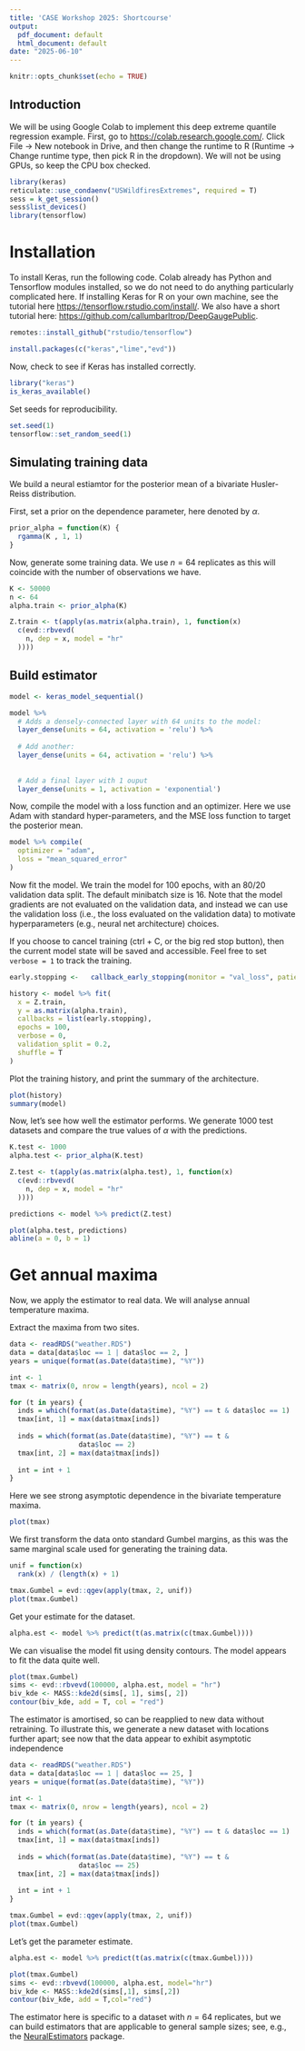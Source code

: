 ```yaml
---
title: 'CASE Workshop 2025: Shortcourse'
output:
  pdf_document: default
  html_document: default
date: "2025-06-10"
---
```


```r
knitr::opts_chunk$set(echo = TRUE)
```

## Introduction
We will be using Google Colab to implement this deep extreme quantile regression example. First, go to [https://colab.research.google.com/](https://colab.research.google.com/). Click File -> New notebook in Drive, and then change the runtime to R (Runtime -> Change runtime type, then pick R in the dropdown). We will not be using GPUs, so keep the CPU box checked.

```r
library(keras)
reticulate::use_condaenv("USWildfiresExtremes", required = T)
sess = k_get_session()
sess$list_devices()
library(tensorflow)
```

# Installation

To install Keras, run the following code. Colab already has Python and Tensorflow modules installed, so we do not need to do anything particularly complicated here. If installing Keras for R on your own machine, see the tutorial here [https://tensorflow.rstudio.com/install/](https://tensorflow.rstudio.com/install/). We also have a short tutorial here: [https://github.com/callumbarltrop/DeepGaugePublic](https://github.com/callumbarltrop/DeepGaugePublic/blob/main/README.md).

```r
remotes::install_github("rstudio/tensorflow")
```

```r
install.packages(c("keras","lime","evd"))
```

Now, check to see if Keras has installed correctly.
```r
library("keras")
is_keras_available()
```

Set seeds for reproducibility.
```r
set.seed(1)
tensorflow::set_random_seed(1)
```

## Simulating training data

We build a neural estiamtor for the posterior mean of a bivariate Husler-Reiss distribution.

First, set a prior on the dependence parameter, here denoted by $\alpha$.
```r
prior_alpha = function(K) {
  rgamma(K , 1, 1)
}
```

Now, generate some training data. We use $n=64$ replicates as this will coincide with the number of observations we have.
```r
K <- 50000
n <- 64
alpha.train <- prior_alpha(K)

Z.train <- t(apply(as.matrix(alpha.train), 1, function(x)
  c(evd::rbvevd(
    n, dep = x, model = "hr"
  ))))

```


## Build estimator
```r
model <- keras_model_sequential()

model %>%
  # Adds a densely-connected layer with 64 units to the model:
  layer_dense(units = 64, activation = 'relu') %>%
  
  # Add another:
  layer_dense(units = 64, activation = 'relu') %>%
  
  
  # Add a final layer with 1 ouput
  layer_dense(units = 1, activation = 'exponential')
```

Now, compile the model with a loss function and an optimizer. Here we use Adam with standard hyper-parameters, and the MSE loss function to target the posterior mean.

```r
model %>% compile(
  optimizer = "adam",
  loss = "mean_squared_error"
)
```


Now fit the model. We train the model for 100 epochs, with an 80/20 validation data split. The default minibatch size is 16. Note that the model gradients are not evaluated on the validation data, and instead we can use the validation loss (i.e., the loss evaluated on the validation data) to motivate hyperparameters (e.g., neural net architecture) choices.

If you choose to cancel training (ctrl + C, or the big red stop button), then the current model state will be saved and accessible. Feel free to set `verbose = 1` to track the training.

```r
early.stopping <-   callback_early_stopping(monitor = "val_loss", patience = 10)

history <- model %>% fit(
  x = Z.train,
  y = as.matrix(alpha.train),
  callbacks = list(early.stopping),
  epochs = 100,
  verbose = 0,
  validation_split = 0.2,
  shuffle = T
)
```
Plot the training history, and print the summary of the architecture.
```r
plot(history)
summary(model)
```
Now, let's see how well the estimator performs. We generate 1000 test datasets and compare the true values of $\alpha$ with the predictions.

```r
K.test <- 1000
alpha.test <- prior_alpha(K.test)

Z.test <- t(apply(as.matrix(alpha.test), 1, function(x)
  c(evd::rbvevd(
    n, dep = x, model = "hr"
  ))))

predictions <- model %>% predict(Z.test)

plot(alpha.test, predictions)
abline(a = 0, b = 1)
```

# Get annual maxima

Now, we apply the estimator to real data. We will analyse annual temperature maxima.

Extract the maxima from two sites.

```r
data <- readRDS("weather.RDS")
data = data[data$loc == 1 | data$loc == 2, ]
years = unique(format(as.Date(data$time), "%Y"))

int <- 1
tmax <- matrix(0, nrow = length(years), ncol = 2)

for (t in years) {
  inds = which(format(as.Date(data$time), "%Y") == t & data$loc == 1)
  tmax[int, 1] = max(data$tmax[inds])
  
  inds = which(format(as.Date(data$time), "%Y") == t &
                 data$loc == 2)
  tmax[int, 2] = max(data$tmax[inds])
  
  int = int + 1
}
```

Here we see strong asymptotic dependence in the bivariate temperature maxima.
```r
plot(tmax)
```

We first transform the data onto standard Gumbel margins, as this was the same marginal scale used for generating the training data.
```r
unif = function(x)
  rank(x) / (length(x) + 1)

tmax.Gumbel = evd::qgev(apply(tmax, 2, unif))
plot(tmax.Gumbel)
```

Get your estimate for the dataset.
```r
alpha.est <- model %>% predict(t(as.matrix(c(tmax.Gumbel))))
```

We can visualise the model fit using density contours. The model appears to fit the data quite well.
```r
plot(tmax.Gumbel)
sims <- evd::rbvevd(100000, alpha.est, model = "hr")
biv_kde <- MASS::kde2d(sims[, 1], sims[, 2])
contour(biv_kde, add = T, col = "red")
```

The estimator is amortised, so can be reapplied to new data without retraining. To illustrate this, we generate a new dataset with locations further apart; see now that the data appear to exhibit asymptotic independence

```r
data <- readRDS("weather.RDS")
data = data[data$loc == 1 | data$loc == 25, ]
years = unique(format(as.Date(data$time), "%Y"))

int <- 1
tmax <- matrix(0, nrow = length(years), ncol = 2)

for (t in years) {
  inds = which(format(as.Date(data$time), "%Y") == t & data$loc == 1)
  tmax[int, 1] = max(data$tmax[inds])
  
  inds = which(format(as.Date(data$time), "%Y") == t &
                 data$loc == 25)
  tmax[int, 2] = max(data$tmax[inds])
  
  int = int + 1
}

tmax.Gumbel = evd::qgev(apply(tmax, 2, unif))
plot(tmax.Gumbel)
```

Let's get the parameter estimate.
```r
alpha.est <- model %>% predict(t(as.matrix(c(tmax.Gumbel))))
```

```r
plot(tmax.Gumbel)
sims <- evd::rbvevd(100000, alpha.est, model="hr")
biv_kde <- MASS::kde2d(sims[,1], sims[,2])
contour(biv_kde, add = T,col="red")
```

The estimator here is specific to a dataset with $n=64$ replicates, but we can build estimators that are applicable to general sample sizes; see, e.g., the [NeuralEstimators](https://cran.r-project.org/web/packages/NeuralEstimators/vignettes/NeuralEstimators.html) package.
